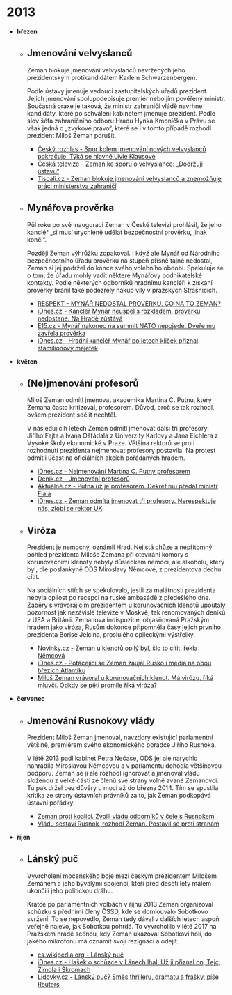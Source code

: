 # 2013

- **březen**

  - ## Jmenování velvyslanců

    Zeman blokuje jmenování velvyslanců navržených jeho prezidentským protikandidátem Karlem Schwarzenbergem.

    Podle ústavy jmenuje vedoucí zastupitelských úřadů prezident. Jejich jmenování spolupodepisuje premiér nebo jím pověřený ministr. Současná praxe je taková, že ministr zahraničí vládě navrhne kandidáty, které po schválení kabinetem jmenuje prezident. Podle slov šéfa zahraničního odboru Hradu Hynka Kmoníčka v Právu se však jedná o „zvykové právo“, které se i v tomto případě rozhodl prezident Miloš Zeman porušit.

    - [Český rozhlas - Spor kolem jmenování nových velvyslanců pokračuje. Týká se hlavně Livie Klausové](http://www.rozhlas.cz/zpravy/politika/_zprava/spor-kolem-jmenovani-novych-velvyslancu-pokracuje-tyka-se-hlavne-livie-klausove--1196721)
    - [Česká televize - Zeman ke sporu o velvyslance: „Dodržuji ústavu“](http://www.ceskatelevize.cz/ct24/domaci/1102038-zeman-ke-sporu-o-velvyslance-dodrzuji-ustavu)
    - [Tiscali.cz - Zeman blokuje jmenování velvyslanců a znemožňuje práci ministerstva zahraničí](http://m.zpravy.tiscali.cz/zeman-blokuje-jmenovani-velvyslancu-a-znemoznuje-praci-ministerstva-zahranici-212113)

  - ## Mynářova prověrka

    Půl roku po své inauguraci Zeman v České televizi prohlásil, že jeho kancléř „si musí urychleně udělat bezpečnostní prověrku, jinak končí“.

    Později Zeman výhrůžku zopakoval. I když ale Mynář od Národního bezpečnostního úřadu prověrku na stupeň přísně tajné nedostal, Zeman si jej podržel do konce svého volebního období. Spekuluje se o tom, že úřadu mohly vadit některé Mynářovy podnikatelské kontakty. Podle některých odborníků hradnímu kancléři k získání prověrky bránil také podezřelý nákup vily v pražských Strašnicích.

    - [RESPEKT - MYNÁŘ NEDOSTAL PROVĚRKU. CO NA TO ZEMAN?](https://www.respekt.cz/politika/mynar-nedostal-proverku-co-na-to-zeman)
    - [iDnes.cz - Kancléř Mynář neuspěl s rozkladem, prověrku nedostane. Na Hradě zůstává](http://zpravy.idnes.cz/mynarovi-zamitli-rozklad-proti-neudeleni-proverky-fh2-/domaci.aspx?c=A160105_140836_domaci_pku)
    - [E15.cz - Mynář nakonec na summit NATO nepojede. Dveře mu zavřela prověrka](http://zpravy.e15.cz/clanek/domaci/politika/mynar-nakonec-na-summit-nato-nepojede-dvere-mu-zavrela-proverka-1113758)
    - [iDnes.cz - Hradní kancléř Mynář po letech kliček přiznal stamilionový majetek](https://zpravy.idnes.cz/mynar-zverejnil-majetkove-priznani-dbs-/domaci.aspx?c=A180104_175553_domaci_lva)

- **květen**

  - ## (Ne)jmenování profesorů

    Miloš Zeman odmítl jmenovat akademika Martina C. Putnu, který Zemana často kritizoval, profesorem. Důvod, proč se tak rozhodl, ovšem prezident sdělit nechtěl.

    V následujícíh letech Zeman odmítl jmenovat další tři profesory: Jiřího Fajta a Ivana Ošťádala z Univerzity Karlovy a Jana Eichlera z Vysoké školy ekonomické v Praze. Většina rektorů se proti rozhodnutí prezidenta nejmenovat profesory postavila. Na protest odmítli účast na oficiálních akcích pořádaných hradem.

    - [iDnes.cz - Nejmenování Martina C. Putny profesorem](http://zpravy.idnes.cz/nejmenovani-martina-c-putny-profesorem-fcv-/domaci.aspx?klic=64197)
    - [Deník.cz - Jmenování profesorů](http://www.denik.cz/tema/prezident-zeman-odmitl-jmenovat-martina-putnu-prof.html)
    - [Aktuálně.cz - Putna už je profesorem. Dekret mu předal ministr Fiala](http://zpravy.aktualne.cz/domaci/putna-uz-je-profesorem-dekret-mu-predal-ministr-fiala/r~i:article:783490/)
    - [iDnes.cz - Zeman odmítá jmenovat tři profesory. Nerespektuje nás, zlobí se rektor UK](http://zpravy.idnes.cz/zeman-odmita-jmenovat-dalsi-profesory-dha-/domaci.aspx?c=A150505_191933_domaci_zt)

  - ## Viróza

    Prezident je nemocný, oznámil Hrad. Nejistá chůze a nepřítomný pohled prezidenta Miloše Zemana při otevírání komory s korunovačními klenoty nebyly důsledkem nemoci, ale alkoholu, který byl, dle poslankyně ODS Miroslavy Němcové, z prezidentova dechu cítit.

    Na sociálních sítích se spekulovalo, jestli za malátností prezidenta nebyla opilost po recepci na ruské ambasádě z předešlého dne. Záběry s vrávorajícím prezidentem u korunovačních klenotů upoutaly pozornost jak nezávislé televize v Moskvě, tak renomovaných deníků v USA a Británii. Zemanova indispozice, objasňovaná Pražským hradem jako viróza, Rusům dokonce připomněla časy jejich prvního prezidenta Borise Jelcina, proslulého opileckými výstřelky.

    - [Novinky.cz - Zeman u klenotů opilý byl, šlo to cítit, řekla Němcová](https://www.novinky.cz/domaci/352814-zeman-u-klenotu-opily-byl-slo-to-citit-rekla-nemcova.html)
    - [iDnes.cz - Potácející se Zeman zaujal Rusko i média na obou březích Atlantiku](http://zpravy.idnes.cz/prezident-zeman-ve-svetovych-mediich-dw4-/zahranicni.aspx?c=A130514_115401_domaci_jw)
    - [Miloš Zeman vrávoral u korunovačních klenot. Má virózu, říká mluvčí. Odkdy se pěti promile říká viróza?](http://www.reflex.cz/clanek/zpravy/50432/milos-zeman-vravoral-u-korunovacnich-klenot-ma-virozu-rika-mluvci-odkdy-se-peti-promile-rika-viroza.html)

- **červenec**

  - ## Jmenování Rusnokovy vlády

    Prezident Miloš Zeman jmenoval, navzdory existující parlamentní většině, premiérem svého ekonomického poradce Jiřího Rusnoka.

    V létě 2013 padl kabinet Petra Nečase, ODS jej ale narychlo nahradila Miroslavou Němcovou a v parlamentu dohodla většinovou podporu. Zeman se ji ale rozhodl ignorovat a jmenoval vládu složenou z velké části ze členů své strany volně zvané Zemanovci. Tu pak držel bez důvěry u moci až do března 2014. Tím se spustila kritika ze strany ústavních právníků za to, jak Zeman podkopává ústavní pořádky.

    - [Zeman proti koalici. Zvolil vládu odborníků v čele s Rusnokem](https://www.lidovky.cz/prezident-milos-zeman-jmenoval-premierem-rusnoka-fsf-/zpravy-domov.aspx?c=A130625_142447_ln_domov_spa)
    - [Vládu sestaví Rusnok, rozhodl Zeman. Postavil se proti stranám](https://zpravy.idnes.cz/zeman-predstavil-noveho-premiera-bude-jim-rusnok-fby-/domaci.aspx?c=A130625_145418_domaci_kop)

- **říjen**

  - ## Lánský puč

    Vyvrcholení mocenského boje mezi českým prezidentem Milošem Zemanem a jeho bývalými spojenci, kteří před deseti lety málem ukončili jeho politickou dráhu.

    Krátce po parlamentních volbách v říjnu 2013 Zeman organizoval schůzku s předními členy ČSSD, kde se domlouvalo Sobotkovo svržení. To se nepovedlo, Zeman tedy dával v dalších letech aspoň veřejně najevo, jak Sobotkou pohrdá. To vyvrcholilo v létě 2017 na Pražském hradě scénou, kdy Zeman ukazoval Sobotkovi holí, do jakého mikrofonu má oznámit svoji rezignaci a odejít.

    - [cs.wikipedia.org - Lánský puč](https://cs.wikipedia.org/wiki/L%C3%A1nsk%C3%BD_pu%C4%8D)
    - [iDnes.cz - Hašek o schůzce v Lánech lhal. Už ji přiznal on, Tejc, Zimola i Škromach](http://zpravy.idnes.cz/hasek-skromach-tejc-a-zimola-jednali-se-zemanem-fq8-/domaci.aspx?c=A131030_122826_domaci_neh)
    - [Lidovky.cz - Lánský puč? Směs thrilleru, dramatu a frašky, píše Reuters](http://www.lidovky.cz/lansky-puc-smes-thrilleru-dramatu-a-frasky-pise-reuters-p2u-/zpravy-svet.aspx?c=A131119_103459_ln_zahranici_msl)
